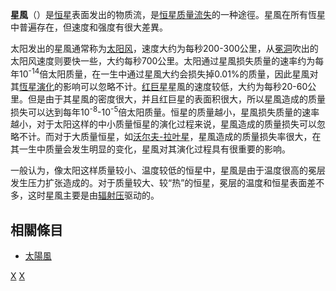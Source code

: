 {{Unreferenced|time=2022-05-15T01:46:40+00:00}}
{{copyedit|time=2012-07-04}}

'''星風'''（{{lang-en|Stellar Wind}}）是[[恒星|恒星]]表面发出的物质流，是[[恒星质量流失|恒星质量流失]]的一种途徑。星風在所有恆星中普遍存在，但速度和强度有很大差異。

太阳发出的星風通常称为[[太阳风|太阳风]]，速度大约为每秒200-300公里，从[[冕洞|冕洞]]吹出的太阳风速度则要快一些，大约每秒700公里。太阳通过星風损失质量的速率约为每年10<sup>-14</sup>倍太阳质量，在一生中通过星風大约会损失掉0.01%的质量，因此星風对其[[恆星演化|恆星演化]]的影响可以忽略不计。[[红巨星|红巨星]]星風的速度较低，大约为每秒20-60公里。但是由于其星風的密度很大，并且红巨星的表面积很大，所以星風造成的质量损失可以达到每年10<sup>-8</sup>-10<sup>-5</sup>倍太阳质量。恒星的质量越小，星風损失质量的速率越小，对于太阳这样的中小质量恒星的演化过程来说，星風造成的质量损失可以忽略不计。而对于大质量恒星，如[[沃尔夫-拉叶星|沃尔夫-拉叶星]]，星風造成的质量损失率很大，在其一生中质量会发生明显的变化，星風对其演化过程具有很重要的影响。

一般认为，像太阳这样质量较小、温度较低的恒星中，星風是由于温度很高的冕层发生压力扩张造成的。对于质量较大、较“热”的恒星，冕层的温度和恒星表面差不多，这时星風主要是由[[辐射压|辐射压]]驱动的。

==相關條目==
* [[太陽風|太陽風]]

{{恆星}}

{{Authority control}}
[[Category:恒星現象|X]]
[[Category:電漿體天體物理學|X]]
